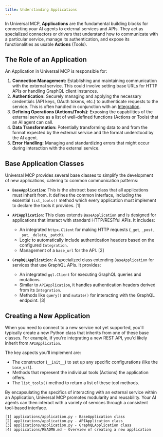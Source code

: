 ```yaml
---
title: Understanding Applications
---
```


In Universal MCP, **Applications** are the fundamental building blocks for connecting your AI agents to external services and APIs. They act as specialized connectors or drivers that understand how to communicate with a particular service, manage its authentication, and expose its functionalities as usable **Actions** (Tools).

## The Role of an Application

An Application in Universal MCP is responsible for:

1.  **Connection Management:** Establishing and maintaining communication with the external service. This could involve setting base URLs for HTTP APIs or handling GraphQL client instances.
2.  **Authentication:** Securely managing and applying the necessary credentials (API keys, OAuth tokens, etc.) to authenticate requests to the service. This is often handled in conjunction with an [Integration](#guides/integrations-credentials/understanding-integrations).
3.  **Defining Operations (Actions/Tools):** Exposing the capabilities of the external service as a list of well-defined functions (Actions or Tools) that an AI agent can call.
4.  **Data Transformation:** Potentially transforming data to and from the format expected by the external service and the format understood by the AI agent.
5.  **Error Handling:** Managing and standardizing errors that might occur during interaction with the external service.

## Base Application Classes

Universal MCP provides several base classes to simplify the development of new applications, catering to common communication patterns:

*   **`BaseApplication`**:
    This is the abstract base class that all applications must inherit from. It defines the common interface, including the essential `list_tools()` method which every application must implement to declare the tools it provides. [1]

*   **`APIApplication`**:
    This class extends `BaseApplication` and is designed for applications that interact with standard HTTP/RESTful APIs. It includes:
    *   An integrated `httpx.Client` for making HTTP requests (`_get`, `_post`, `_put`, `_delete`, `_patch`).
    *   Logic to automatically include authentication headers based on the configured `Integration`.
    *   Management of a `base_url` for the API. [2]

*   **`GraphQLApplication`**:
    A specialized class extending `BaseApplication` for services that use GraphQL APIs. It provides:
    *   An integrated `gql.Client` for executing GraphQL queries and mutations.
    *   Similar to `APIApplication`, it handles authentication headers derived from its `Integration`.
    *   Methods like `query()` and `mutate()` for interacting with the GraphQL endpoint. [3]

## Creating a New Application

When you need to connect to a new service not yet supported, you'll typically create a new Python class that inherits from one of these base classes. For example, if you're integrating a new REST API, you'd likely inherit from `APIApplication`.

The key aspects you'll implement are:
*   The constructor (`__init__`) to set up any specific configurations (like the `base_url`).
*   Methods that represent the individual tools (Actions) the application offers.
*   The `list_tools()` method to return a list of these tool methods.

By encapsulating the specifics of interacting with an external service within an Application, Universal MCP promotes modularity and reusability. Your AI agents can then interact with a variety of services through a consistent tool-based interface.

```
[1] applications/application.py - BaseApplication class
[2] applications/application.py - APIApplication class
[3] applications/application.py - GraphQLApplication class
[4] applications/README.md - Overview of creating a new application
```